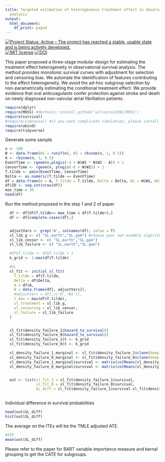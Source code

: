 ```yaml
---
title: Targeted estimation of heterogeneous treatment effect in observational survival
  analysis
output:
  html_document:
    df_print: paged
---
```

[![Project Status: Active – The project has reached a stable, usable
state and is being actively
developed.](http://www.repostatus.org/badges/latest/active.svg)](http://www.repostatus.org/#active)
[![MIT
license](http://img.shields.io/badge/license-MIT-brightgreen.svg)](http://opensource.org/licenses/MIT)
[![DOI](https://zenodo.org/badge/DOI/10.1016/j.jbi.2020.103474.svg)](https://doi.org/10.1016/j.jbi.2020.103474)


This paper proposed a three-stage modular design for estimating the treatment effect heterogeneity in observational survival analysis. The method provides monotonic survival curves with adjustment for selection and censoring bias. We automate the identification of features contributing to the effect heterogeneity. We avoid the ad-hoc subgroup selection by non-parametrically estimating the conditional treatment effect. We provide evidence that oral anticoagulants confer protection against stroke and death on newly diagnosed non-valvular atrial fibrillation patients.


```r
require(dplyr)
require(MOSS) #devtools::install_github('wilsoncai1992/MOSS')
require(survival)
#require(simcausal) #if you want complicate simulation, please install from local directory install.packages("~/simcausal_0.5.5.tar", repos = NULL)
require(abind)
require(tidyverse)
```

Generate some sample 

```r
n <- 100
W <- data.frame(W1 = runif(n), W2 = rbinom(n, 1, 0.5))
A <- rbinom(n, 1, 0.5)
EventTime <- rgeom(n,plogis(-4 + W$W1 * W$W2 - A)) + 1
CensorTime <- rgeom(n, plogis(-6 + W$W1)) + 1
T.tilde <- pmin(EventTime, CensorTime)
Delta <- as.numeric(T.tilde == EventTime)
df = data.frame(A = A, T.tilde = T.tilde, Delta = Delta, W1 = W$W1, W2=W$W2)
df$ID <- seq.int(nrow(df))
max_time = 30
head(df)
```

Run the method proposed in the step 1 and 2 of paper 

```r
  df <- df[df$T.tilde<= max_time & df$T.tilde>0,]
  df <- df[complete.cases(df),]


  adjustVars <- grep('W', colnames(df), value = T)
  sl_lib_g <- c( "SL.earth","SL.gam") #choose your own esemble algorithm here 
  sl_lib_censor <- c( "SL.earth","SL.gam")
  sl_lib_failure <- c( "SL.earth","SL.gam")

  #df$T.tilde <- df$T.tilde + 1
  k_grid <- 1:max(df$T.tilde)

  #SL
  sl_fit <- initial_sl_fit(
    T_tilde = df$T.tilde,
    Delta = df$Delta,
    A = df$A,
    W = data.frame(df[, adjustVars]),
    #adjustVars = df[,c('W','W1')],
    t_max = max(df$T.tilde),
    sl_treatment = sl_lib_g,
    sl_censoring = sl_lib_censor,
    sl_failure = sl_lib_failure
  )


  sl_fit$density_failure_1$hazard_to_survival()
  sl_fit$density_failure_0$hazard_to_survival()
  sl_fit$density_failure_1$t <- k_grid
  sl_fit$density_failure_0$t <- k_grid

  sl_density_failure_1_marginal <- sl_fit$density_failure_1$clone(deep = TRUE)
  sl_density_failure_0_marginal <- sl_fit$density_failure_0$clone(deep = TRUE)
  sl_density_failure_1_marginal$survival <- matrix(colMeans(sl_density_failure_1_marginal$survival), nrow = 1)
  sl_density_failure_0_marginal$survival <- matrix(colMeans(sl_density_failure_0_marginal$survival), nrow = 1)


  out <- list(sl_fit_1 = sl_fit$density_failure_1$survival,
              sl_fit_0 = sl_fit$density_failure_0$survival,
              SL_diff = sl_fit$density_failure_1$survival-sl_fit$density_failure_0$survival)
  
```

Individual difference in survival probabilities

```r
head(out$SL_diff)
hist(out$SL_diff)
```
The average on the ITEs will be the TMLE adjusted ATE. 
```r
#ATE
mean(out$SL_diff)
```

Please refer to the paper for BART variable importance measure and kernal grouping to get the CATE for subgroups.  





